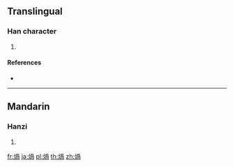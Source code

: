 ==Translingual==

===Han character===
{{Han char|rn=86|rad=火|as=09|sn=13|four=|canj=FBBR}}

# {{defn|Han|sort=火09}}

====References====
* {{Han ref|kx=0678.161|dkj=19251|hdz=32218.020|uh=7171|ud=29041}}

----

==Mandarin==

===Hanzi===
{{cmn-hanzi|pin=[[guā]] ([[gua1]])|wg=kua<sup>1</sup>}}

# {{defn|lang=cmn|sort=火09}}

[[fr:煱]]
[[ja:煱]]
[[pl:煱]]
[[th:煱]]
[[zh:煱]]
